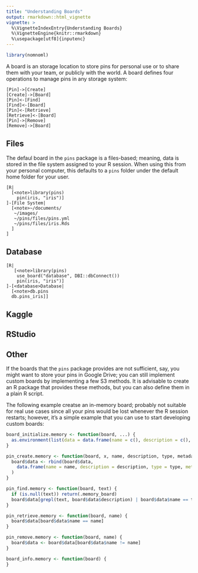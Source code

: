```yaml
---
title: "Understanding Boards"
output: rmarkdown::html_vignette
vignette: >
  %\VignetteIndexEntry{Understanding Boards}
  %\VignetteEngine{knitr::rmarkdown}
  %\usepackage[utf8]{inputenc}
---
```


```r
library(nomnoml)
```

A board is an storage location to store pins for personal use or to share them with your team, or publicly with the world. A board defines four operations to manage pins in any storage system:

```nomnoml
[Pin]->[Create]
[Create]->[Board]
[Pin]<-[Find]
[Find]<-[Board]
[Pin]<-[Retrieve]
[Retrieve]<-[Board]
[Pin]->[Remove]
[Remove]->[Board]
```

## Files

The defaul board in the `pins` package is a files-based; meaning, data is stored in the file system assigned to your R session. When using this from your personal computer, this defaults to a `pins` folder under the default home folder for your user.

```nomnoml
[R|
  [<note>library(pins)
    pin(iris, "iris")]
]-[File System|
  [<note>~/documents/
   ~/images/
   ~/pins/files/pins.yml
   ~/pins/files/iris.Rds
  ]
]
```

## Database

```nomnoml
[R|
   [<note>library(pins)
    use_board("database", DBI::dbConnect())
    pin(iris, "iris")]
]-[<database>Database|
  [<note>db.pins
  db.pins_iris]]
```

## Kaggle


## RStudio



## Other

If the boards that the `pins` package provides are not sufficient, say, you might want to store your pins in Google Drive; you can still implement custom boards by implementing a few S3 methods. It is advisable to create an R package that provides these methods, but you can also define them in a plain R script.

The following example creatse an in-memory board; probably not suitable for real use cases since all your pins would be lost whenever the R session restarts; however, it's a simple example that you can use to start developing custom boards:

```r
board_initialize.memory <- function(board, ...) {
  as.environment(list(data = data.frame(name = c(), description = c(), type = c(), metadata = c())))
}

pin_create.memory <- function(board, x, name, description, type, metadata) {
  board$data <- rbind(board$data,
    data.frame(name = name, description = description, type = type, metadata = metadata)
  )
}

pin_find.memory <- function(board, text) {
  if (is.null(text)) return(.memory_board)
  board$data[grepl(text, board$data$description) | board$data$name == text,]
}

pin_retrieve.memory <- function(board, name) {
  board$data[board$data$name == name]
}

pin_remove.memory <- function(board, name) {
  board$data <- board$data[board$data$name != name]
}

board_info.memory <- function(board) {
}
```
